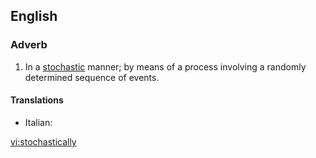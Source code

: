 ==English==

===Adverb===
{{en-adv}}

# In a [[stochastic]] manner; by means of a process involving a randomly determined sequence of events.

====Translations====
{{trans-top|In a stochastic manner}}
* Italian: {{t+|it|stocasticamente}}
{{trans-mid}}
{{trans-bottom}}

[[vi:stochastically]]